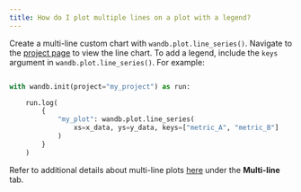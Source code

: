 ```yaml
---
title: How do I plot multiple lines on a plot with a legend?
---
```


Create a multi-line custom chart with `wandb.plot.line_series()`. Navigate to the [project page](/guides/track/project-page/) to view the line chart. To add a legend, include the `keys` argument in `wandb.plot.line_series()`. For example:

```python

with wandb.init(project="my_project") as run:

    run.log(
        {
            "my_plot": wandb.plot.line_series(
                xs=x_data, ys=y_data, keys=["metric_A", "metric_B"]
            )
        }
    )
```

Refer to additional details about multi-line plots [here](/guides/track/log/plots/#basic-charts) under the **Multi-line** tab.
